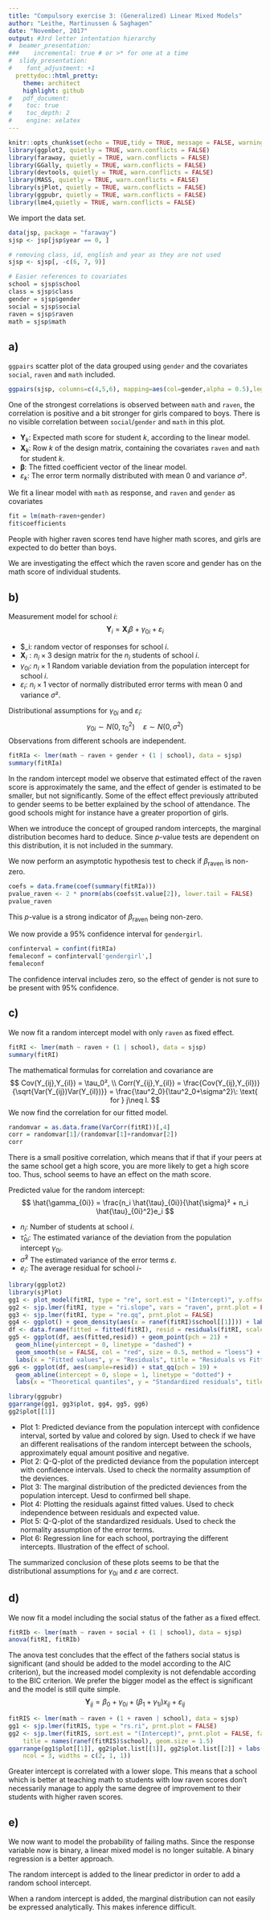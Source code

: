 ```yaml
---
title: "Compulsory exercise 3: (Generalized) Linear Mixed Models"
author: "Leithe, Martinussen & Saghagen"
date: "November, 2017"
output: #3rd letter intentation hierarchy
#  beamer_presentation:
###    incremental: true # or >* for one at a time
#  slidy_presentation:
#    font_adjustment: +1  
  prettydoc::html_pretty:
    theme: architect
    highlight: github
#   pdf_document:
#    toc: true
#    toc_depth: 2
#    engine: xelatex
---
```


```r
knitr::opts_chunk$set(echo = TRUE,tidy = TRUE, message = FALSE, warning = FALSE)
library(ggplot2, quietly = TRUE, warn.conflicts = FALSE)
library(faraway, quietly = TRUE, warn.conflicts = FALSE)
library(GGally, quietly = TRUE, warn.conflicts = FALSE)
library(devtools, quietly = TRUE, warn.conflicts = FALSE)
library(MASS, quietly = TRUE, warn.conflicts = FALSE)
library(sjPlot, quietly = TRUE, warn.conflicts = FALSE)
library(ggpubr, quietly = TRUE, warn.conflicts = FALSE)
library(lme4,quietly = TRUE, warn.conflicts = FALSE)
```

We import the data set.
```r
data(jsp, package = "faraway")
sjsp <- jsp[jsp$year == 0, ]

# removing class, id, english and year as they are not used
sjsp <- sjsp[, -c(6, 7, 9)]  

# Easier references to covariates
school = sjsp$school
class = sjsp$class
gender = sjsp$gender
social = sjsp$social
raven = sjsp$raven
math = sjsp$math
```


## a)
`ggpairs` scatter plot of the data grouped using `gender` and the covariates `social`, `raven` and `math` included. 
```r
ggpairs(sjsp, columns=c(4,5,6), mapping=aes(col=gender,alpha = 0.5),legend=1)
```

One of the strongest correlations is observed between `math` and `raven`, the correlation is positive and a bit stronger for girls compared to boys. There is no visible correlation between `social`/`gender` and `math` in this plot. 

* $\mathbf{Y}_k$: Expected math score for student $k$, according to the linear model. 
* $\mathbf{X}_k$: Row $k$ of the design matrix, containing the covariates `raven` and `math` for student $k$.
* $\mathbf{\beta}:$ The fitted coefficient vector of the linear model. 
* $\varepsilon_k$: The error term normally distributed with mean $0$ and variance $\sigma²$. 

We fit a linear model with `math` as response, and `raven` and `gender` as covariates
```r
fit = lm(math~raven+gender)
fit$coefficients
```
People with higher raven scores tend have higher math scores, and girls are expected to do better than boys.

We are investigating the effect which the raven score and gender has on the math score of individual students.


## b)
Measurement model for school $i$:
$$
\mathbf{Y}_i = \mathbf{X}_i \beta + \gamma_{0i} + \varepsilon_i
$$

* $\mathbf{Y}_i: random vector of responses for school $i$.
* $\mathbf{X}_i: n_i \times 3$ design matrix for the $n_i$ students of school $i$.
* $\gamma_{0i}$: $n_i \times 1$ Random variable deviation from the population intercept for school $i$.
* $\varepsilon_i$: $n_i \times 1$ vector of normally distributed error terms with mean $0$ and variance $\sigma²$. 

Distributional assumptions for $\gamma_{0i}$ and $\varepsilon_i$:
$$
\gamma_{0i} \sim N(0,\tau^2_0) \quad \varepsilon \sim N(0, \sigma^2)
$$
Observations from different schools are independent. 
````r
fitRIa <- lmer(math ~ raven + gender + (1 | school), data = sjsp)
summary(fitRIa)
````

In the random intercept model we observe that estimated effect of the raven score is approximately the same, and the effect of gender is estimated to be smaller, but not significantly. Some of the effect effect previously attributed to gender seems to be better explained by the school of attendance. The good schools might for instance have a greater proportion of girls.  

When we introduce the concept of grouped random intercepts, the marginal distribution becomes hard to deduce. Since $p$-value tests are dependent on this distribution, it is not included in the summary. 

We now perform an asymptotic hypothesis test to check if $\beta_{\text{raven}}$ is non-zero. 

```r
coefs = data.frame(coef(summary(fitRIa)))
pvalue_raven <- 2 * pnorm(abs(coefs$t.value[2]), lower.tail = FALSE)
pvalue_raven
```
This $p$-value is a strong indicator of $\beta_{\text{raven}}$ being non-zero. 

We now provide a 95% confidence interval for `gendergirl`.
```r
confinterval = confint(fitRIa)
femaleconf = confinterval['gendergirl',]
femaleconf
```
The confidence interval includes zero, so the effect of gender is not sure to be present with 95% confidence.

## c)
We now fit a random intercept model with only `raven` as fixed effect.
```r
fitRI <- lmer(math ~ raven + (1 | school), data = sjsp)
summary(fitRI)
```
The mathematical formulas for correlation and covariance are
$$
Cov(Y_{ij},Y_{il}) = \tau_0², \\
Corr(Y_{ij},Y_{il}) = \frac{Cov(Y_{ij},Y_{il})}{\sqrt{Var(Y_{ij})Var(Y_{il})}} = \frac{\tau^2_0}{\tau^2_0+\sigma^2}\: \text{ for } j\neq l.
$$
We now find the correlation for our fitted model. 
```r
randomvar = as.data.frame(VarCorr(fitRI))[,4]
corr = randomvar[1]/(randomvar[1]+randomvar[2])
corr
```
There is a small positive correlation, which means that if that if your peers at the same school get a high score, you are more likely to get a high score too. Thus, school seems to have an effect on the math score. 

Predicted value for the random intercept:
$$
\hat{\gamma_{0i}} = \frac{n_i \hat{\tau}_{0i}}{\hat{\sigma}² + n_i \hat{\tau}_{0i}^2}e_i
$$

* $n_i$: Number of students at school $i$.
* $\hat{\tau}_{0i}$: The estimated variance of the deviation from the population intercept $\gamma_{0i}$.
* $\hat{\sigma}^2$ The estimated variance of the error terms $\varepsilon$. 
* $e_i$: The average residual for school $i$-

```r
library(ggplot2)
library(sjPlot)
gg1 <- plot_model(fitRI, type = "re", sort.est = "(Intercept)", y.offset = 0.4, dot.size = 1.5) + theme(axis.text.y = element_blank(), axis.ticks.y = element_blank())
gg2 <- sjp.lmer(fitRI, type = "ri.slope", vars = "raven", prnt.plot = FALSE)
gg3 <- sjp.lmer(fitRI, type = "re.qq", prnt.plot = FALSE)
gg4 <- ggplot() + geom_density(aes(x = ranef(fitRI)$school[[1]])) + labs(x = "x", y = "y", title = "Density")
df <- data.frame(fitted = fitted(fitRI), resid = residuals(fitRI, scaled = TRUE))
gg5 <- ggplot(df, aes(fitted,resid)) + geom_point(pch = 21) +
  geom_hline(yintercept = 0, linetype = "dashed") +
  geom_smooth(se = FALSE, col = "red", size = 0.5, method = "loess") +
  labs(x = "Fitted values", y = "Residuals", title = "Residuals vs Fitted values")
gg6 <- ggplot(df, aes(sample=resid)) + stat_qq(pch = 19) +
  geom_abline(intercept = 0, slope = 1, linetype = "dotted") +
  labs(x = "Theoretical quantiles", y = "Standardized residuals", title = "Normal Q-Q")

library(ggpubr)
ggarrange(gg1, gg3$plot, gg4, gg5, gg6)
gg2$plot[[1]]
```

* Plot 1: Predicted deviance from the population intercept with confidence interval, sorted by value and colored by sign. Used to check if we have an different realisations of the random intercept between the schools, approximately equal amount positive and negative. 
* Plot 2: Q-Q-plot of the predicted deviance from the population intercept with confidence intervals. Used to check the normality assumption of the deviences. 
* Plot 3: The marginal distribution of the predicted deviences from the population intercept. Uesd to confirmed bell shape.
* Plot 4: Plotting the residuals against fitted values. Used to check independence between residuals and expected value. 
* Plot 5: Q-Q-plot of the standardized residuals. Used to check the normality assumption of the error terms. 
* Plot 6: Regression line for each school, portraying the different intercepts. Illustration of the effect of school. 

The summarized conclusion of these plots seems to be that the distributional assumptions for $\gamma_{0i}$ and $\varepsilon$ are correct. 

## d)
We now fit a model including the social status of the father as a fixed effect. 
```r
fitRIb <- lmer(math ~ raven + social + (1 | school), data = sjsp)
anova(fitRI, fitRIb)
```
The anova test concludes that the effect of the fathers social status is significant (and should be added to the model according to the AIC criterion), but the increased model complexity is not defendable according to the BIC criterion. We prefer the bigger model as the effect is significant and the model is still quite simple.
$$
\mathbf{Y}_{ij} = \beta_0 + \gamma_{0i} + (\beta_1 + \gamma_{1i})x_{ij} + \varepsilon_{ij}
$$
```r
fitRIS <- lmer(math ~ raven + (1 + raven | school), data = sjsp)
gg1 <- sjp.lmer(fitRIS, type = "rs.ri", prnt.plot = FALSE)
gg2 <- sjp.lmer(fitRIS, sort.est = "(Intercept)", prnt.plot = FALSE, facet.grid = FALSE, 
    title = names(ranef(fitRIS)$school), geom.size = 1.5)
ggarrange(gg1$plot[[1]], gg2$plot.list[[1]], gg2$plot.list[[2]] + labs(x = ""), 
    ncol = 3, widths = c(2, 1, 1))
```

Greater intercept is correlated with a lower slope. This means that a school which is better at teaching math to students with low raven scores don't necessarily manage to apply the same degree of improvement to their students with higher raven scores. 

## e)
We now want to model the probability of failing maths. Since the response variable now is binary, a linear mixed model is no longer suitable. A binary regression is a better approach.

The random intercept is added to the linear predictor in order to add a random school intercept. 

When a random intercept is added, the marginal distribution can not easily be expressed analytically. This makes inference difficult. 


